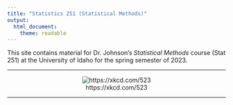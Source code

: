```yaml
---
title: "Statistics 251 (Statistical Methods)"
output: 
  html_document: 
    theme: readable
---
```


This site contains material for Dr. Johnson's *Statistical Methods* course (Stat 251) at the University of Idaho for the spring semester of 2023.

***

<center>

![https://xkcd.com/523](http://imgs.xkcd.com/comics/decline.png)

</center>

***

